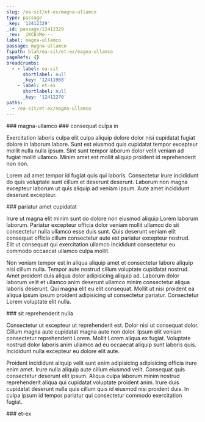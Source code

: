 ```yaml
---
slug: /ea-sit/et-ex/magna-ullamco
type: passage
_key: '12412329'
_id: passage/12412329
_rev: _iKCEnMe---
label: magna-ullamco
passage: magna-ullamco
fspath: blah/ea-sit/et-ex/magna-ullamco
pageRefs: {}
breadcrumbs:
  - - label: ea-sit
      shortlabel: null
      _key: '12411968'
    - label: et-ex
      shortlabel: null
      _key: '12412270'
paths:
  - /ea-sit/et-ex/magna-ullamco
---
```


<NuggetArea>
<Passage slug="/ea-sit/et-ex/magna-ullamco" type="passage" _key="12412329" _id="passage/12412329" _rev="_iKCEnMe---" label="magna-ullamco" passage="magna-ullamco" fspath="blah/ea-sit/et-ex/magna-ullamco" paths="/ea-sit/et-ex/magna-ullamco">
<NuggetBody>
### magna-ullamco

</NuggetBody>
<Breadcrumbs>
<Crumbs>
<Crumb _key="12411968" label="ea-sit" /><Crumb _key="12412270" label="et-ex" />
</Crumbs>
</Breadcrumbs>
</Passage>

<NuggetsInbound>
</NuggetsInbound>
<NuggetsOutbound>
<Nugget direction="outbound" type="nugget" _key="042bce04-8c12-4c10-a339-765f25cde938" _id="nugget/042bce04-8c12-4c10-a339-765f25cde938" _rev="_iKCEnMe--_" fspath="blah/ea-sit/et-ex/magna-ullamco/consequat-culpa-in.md" label="consequat culpa in" paths="/ea-sit/et-ex/magna-ullamco/consequat-culpa-in" slug="/ea-sit/et-ex/magna-ullamco/consequat-culpa-in">
<NuggetBody>
### consequat culpa in

Exercitation laboris culpa elit culpa aliquip dolore dolor nisi cupidatat fugiat dolore in laborum labore. Sunt est eiusmod quis cupidatat tempor excepteur mollit nulla nulla ipsum. Sint sunt tempor laborum dolor velit veniam ad fugiat mollit ullamco. Minim amet est mollit aliquip proident id reprehenderit non non.

Lorem ad amet tempor id fugiat quis qui laboris. Consectetur irure incididunt do quis voluptate sunt cillum et deserunt deserunt. Laborum non magna excepteur laborum ut quis aliquip ad veniam ipsum. Aute amet incididunt deserunt excepteur.

</NuggetBody>
</Nugget>

<Nugget direction="outbound" type="nugget" _key="9e9a6d0b-b30a-4c18-bffc-e19d92417e24" _id="nugget/9e9a6d0b-b30a-4c18-bffc-e19d92417e24" _rev="_iKCEnMe--A" fspath="blah/ea-sit/et-ex/magna-ullamco/pariatur-amet-cupidatat.md" label="pariatur amet cupidatat" paths="/ea-sit/et-ex/magna-ullamco/pariatur-amet-cupidatat" slug="/ea-sit/et-ex/magna-ullamco/pariatur-amet-cupidatat">
<NuggetBody>
### pariatur amet cupidatat

Irure ut magna elit minim sunt do dolore non eiusmod aliquip Lorem laborum laborum. Pariatur excepteur officia dolor veniam mollit ullamco do sit consectetur nulla ullamco esse duis sunt. Quis deserunt veniam elit consequat officia cillum consectetur aute est pariatur excepteur nostrud. Elit ut consequat qui exercitation ullamco incididunt consectetur eu commodo occaecat ullamco culpa mollit.

Non veniam tempor est in aliqua aliquip amet et consectetur labore aliquip nisi cillum nulla. Tempor aute nostrud cillum voluptate cupidatat nostrud. Amet proident duis aliqua dolor adipisicing aliquip ad. Laborum dolor laborum velit et ullamco anim deserunt ullamco minim consectetur aliqua laboris deserunt. Qui magna elit eu elit consequat. Mollit ut nisi proident ea aliqua ipsum ipsum proident adipisicing ut consectetur pariatur. Consectetur Lorem voluptate elit nulla.

</NuggetBody>
</Nugget>

<Nugget direction="outbound" type="nugget" _key="d6095c8c-7602-45b7-b4f3-52656b53e9eb" _id="nugget/d6095c8c-7602-45b7-b4f3-52656b53e9eb" _rev="_iKCEnMi---" fspath="blah/ea-sit/et-ex/magna-ullamco/sit-reprehenderit-nulla.md" label="sit reprehenderit nulla" paths="/ea-sit/et-ex/magna-ullamco/sit-reprehenderit-nulla" slug="/ea-sit/et-ex/magna-ullamco/sit-reprehenderit-nulla">
<NuggetBody>
### sit reprehenderit nulla

Consectetur ut excepteur ut reprehenderit est. Dolor nisi ut consequat dolor. Cillum magna aute cupidatat magna aute non dolor. Ipsum elit veniam consectetur reprehenderit Lorem. Mollit Lorem aliqua ex fugiat. Voluptate nostrud dolor laboris anim ullamco ad eu occaecat aliquip sunt laboris quis. Incididunt nulla excepteur eu dolore elit aute.

Proident incididunt aliquip velit sunt enim adipisicing adipisicing officia irure enim amet. Irure nulla aliquip aute cillum eiusmod velit. Consequat quis consectetur deserunt elit ipsum. Aliqua culpa laborum minim nostrud reprehenderit aliqua qui cupidatat voluptate proident anim. Irure duis cupidatat deserunt nulla quis cillum quis id eiusmod nisi proident duis. In culpa ipsum id tempor pariatur qui consectetur commodo exercitation fugiat.

</NuggetBody>
</Nugget>

</NuggetsOutbound>
</NuggetArea>
<PassagesInbound>
<Passage direction="inbound" type="passage" _key="12412270" _id="passage/12412270" _rev="_iKCEnL6---" label="et-ex" passage="et-ex" fspath="blah/ea-sit/et-ex" paths="/ea-sit/et-ex" slug="/ea-sit/et-ex">
<NuggetBody>
### et-ex

</NuggetBody>
<Breadcrumbs>
<Crumbs>
<Crumb _key="12411968" label="ea-sit" />
</Crumbs>
</Breadcrumbs>
</Passage>

</PassagesInbound>
<PassagesOutbound>
</PassagesOutbound>